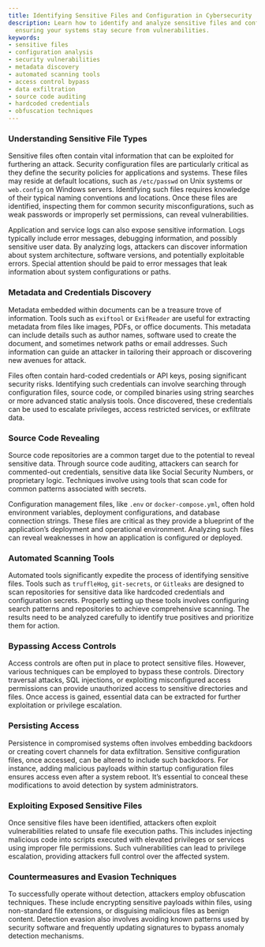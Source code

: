 ```yaml
---
title: Identifying Sensitive Files and Configuration in Cybersecurity
description: Learn how to identify and analyze sensitive files and configurations,
  ensuring your systems stay secure from vulnerabilities.
keywords:
- sensitive files
- configuration analysis
- security vulnerabilities
- metadata discovery
- automated scanning tools
- access control bypass
- data exfiltration
- source code auditing
- hardcoded credentials
- obfuscation techniques
---
```


### Understanding Sensitive File Types

Sensitive files often contain vital information that can be exploited for furthering an attack. Security configuration files are particularly critical as they define the security policies for applications and systems. These files may reside at default locations, such as `/etc/passwd` on Unix systems or `web.config` on Windows servers. Identifying such files requires knowledge of their typical naming conventions and locations. Once these files are identified, inspecting them for common security misconfigurations, such as weak passwords or improperly set permissions, can reveal vulnerabilities.

Application and service logs can also expose sensitive information. Logs typically include error messages, debugging information, and possibly sensitive user data. By analyzing logs, attackers can discover information about system architecture, software versions, and potentially exploitable errors. Special attention should be paid to error messages that leak information about system configurations or paths.

### Metadata and Credentials Discovery

Metadata embedded within documents can be a treasure trove of information. Tools such as `exiftool` or `ExifReader` are useful for extracting metadata from files like images, PDFs, or office documents. This metadata can include details such as author names, software used to create the document, and sometimes network paths or email addresses. Such information can guide an attacker in tailoring their approach or discovering new avenues for attack.

Files often contain hard-coded credentials or API keys, posing significant security risks. Identifying such credentials can involve searching through configuration files, source code, or compiled binaries using string searches or more advanced static analysis tools. Once discovered, these credentials can be used to escalate privileges, access restricted services, or exfiltrate data.

### Source Code Revealing

Source code repositories are a common target due to the potential to reveal sensitive data. Through source code auditing, attackers can search for commented-out credentials, sensitive data like Social Security Numbers, or proprietary logic. Techniques involve using tools that scan code for common patterns associated with secrets.

Configuration management files, like `.env` or `docker-compose.yml`, often hold environment variables, deployment configurations, and database connection strings. These files are critical as they provide a blueprint of the application’s deployment and operational environment. Analyzing such files can reveal weaknesses in how an application is configured or deployed.

### Automated Scanning Tools

Automated tools significantly expedite the process of identifying sensitive files. Tools such as `truffleHog`, `git-secrets`, or `Gitleaks` are designed to scan repositories for sensitive data like hardcoded credentials and configuration secrets. Properly setting up these tools involves configuring search patterns and repositories to achieve comprehensive scanning. The results need to be analyzed carefully to identify true positives and prioritize them for action.

### Bypassing Access Controls

Access controls are often put in place to protect sensitive files. However, various techniques can be employed to bypass these controls. Directory traversal attacks, SQL injections, or exploiting misconfigured access permissions can provide unauthorized access to sensitive directories and files. Once access is gained, essential data can be extracted for further exploitation or privilege escalation.

### Persisting Access

Persistence in compromised systems often involves embedding backdoors or creating covert channels for data exfiltration. Sensitive configuration files, once accessed, can be altered to include such backdoors. For instance, adding malicious payloads within startup configuration files ensures access even after a system reboot. It’s essential to conceal these modifications to avoid detection by system administrators.

### Exploiting Exposed Sensitive Files

Once sensitive files have been identified, attackers often exploit vulnerabilities related to unsafe file execution paths. This includes injecting malicious code into scripts executed with elevated privileges or services using improper file permissions. Such vulnerabilities can lead to privilege escalation, providing attackers full control over the affected system.

### Countermeasures and Evasion Techniques

To successfully operate without detection, attackers employ obfuscation techniques. These include encrypting sensitive payloads within files, using non-standard file extensions, or disguising malicious files as benign content. Detection evasion also involves avoiding known patterns used by security software and frequently updating signatures to bypass anomaly detection mechanisms.